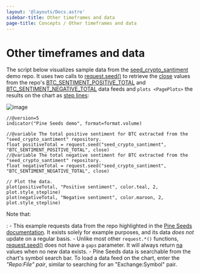 ```yaml
---
layout: '@layouts/Docs.astro'
sidebar-title: Other timeframes and data
page-title: Concepts / Other timeframes and data
---
```


# Other timeframes and data 


The script below visualizes sample data from the
[seed_crypto_santiment](https://github.com/tradingview-pine-seeds/seed_crypto_santiment)
demo repo. It uses two calls to
[request.seed()](https://www.tradingview.com/pine-script-reference/v5/#fun_request.seed)
to retrieve the
[close](https://www.tradingview.com/pine-script-reference/v5/#var_close)
values from the repo\'s
[BTC_SENTIMENT_POSITIVE_TOTAL](https://github.com/tradingview-pine-seeds/seed_crypto_santiment/blob/master/data/BTC_SENTIMENT_POSITIVE_TOTAL.csv)
and
[BTC_SENTIMENT_NEGATIVE_TOTAL](https://github.com/tradingview-pine-seeds/seed_crypto_santiment/blob/master/data/BTC_SENTIMENT_NEGATIVE_TOTAL.csv)
data feeds and `plots <PagePlots>` the
results on the chart as [step
lines](https://www.tradingview.com/pine-script-reference/v5/#var_plot.style_stepline):

![image](@assets/concepts/Other-timeframes-and-data-Request-seed-1.png)

``` pine
//@version=5
indicator("Pine Seeds demo", format=format.volume)

//@variable The total positive sentiment for BTC extracted from the "seed_crypto_santiment" repository.
float positiveTotal = request.seed("seed_crypto_santiment", "BTC_SENTIMENT_POSITIVE_TOTAL", close)
//@variable The total negative sentiment for BTC extracted from the "seed_crypto_santiment" repository.
float negativeTotal = request.seed("seed_crypto_santiment", "BTC_SENTIMENT_NEGATIVE_TOTAL", close)

// Plot the data.
plot(positiveTotal, "Positive sentiment", color.teal, 2, plot.style_stepline)
plot(negativeTotal, "Negative sentiment", color.maroon, 2, plot.style_stepline)
```

Note that:

:   -   This example requests data from the repo highlighted in the
        [Pine Seeds
        documentation](https://github.com/tradingview-pine-seeds/docs/blob/main/README.md).
        It exists solely for example purposes, and its data *does not*
        update on a regular basis.
    -   Unlike most other `request.*()` functions,
        [request.seed()](https://www.tradingview.com/pine-script-reference/v5/#fun_request.seed)
        does not have a `gaps` parameter. It will always return
        [na](https://www.tradingview.com/pine-script-reference/v5/#var_na)
        values when no new data exists.
    -   Pine Seeds data is searchable from the chart\'s symbol search
        bar. To load a data feed on the chart, enter the *\"Repo:File\"
        pair*, similar to searching for an \"Exchange:Symbol\" pair.


